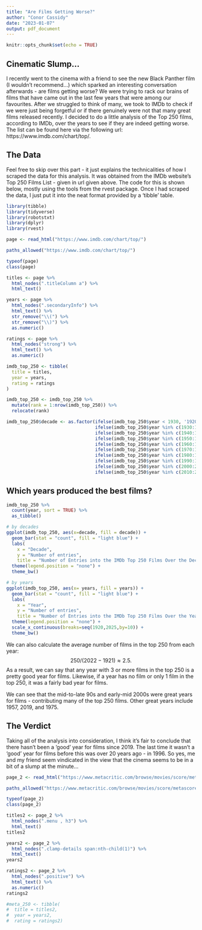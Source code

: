 ```yaml
---
title: "Are Films Getting Worse?"
author: "Conor Cassidy"
date: "2023-01-07"
output: pdf_document
---
```


```r
knitr::opts_chunk$set(echo = TRUE)
```

## Cinematic Slump...
I recently went to the cinema with a friend to see the new Black Panther film (I wouldn't recommend...) which sparked an interesting conversation afterwards - are films getting worse? We were trying to rack our brains of films that have came out in the last few years that were among our favourites. After we struggled to think of many, we took to IMDb to check if we were just being forgetful or if there genuinely were not that many great films released recently. I decided to do a little analysis of the Top 250 films, according to IMDb, over the years to see if they are indeed getting worse. The list can be found here via the following url: https://www.imdb.com/chart/top/.

## The Data
Feel free to skip over this part - it just explains the technicalities of how I scraped the data for this analysis. It was obtained from the IMDb website's Top 250 Films List - given in url given above. The code for this is shown below, mostly using the tools from the rvest package. Once I had scraped the data, I just put it into the neat format provided by a 'tibble' table. 

```r
library(tibble)
library(tidyverse)
library(robotstxt)
library(dplyr)
library(rvest)
```


```r
page <- read_html("https://www.imdb.com/chart/top/")

paths_allowed("https://www.imdb.com/chart/top/")

typeof(page)
class(page)

titles <- page %>%
  html_nodes(".titleColumn a") %>%
  html_text()

years <- page %>%
  html_nodes(".secondaryInfo") %>%
  html_text() %>%
  str_remove("\\(") %>%
  str_remove("\\)") %>%
  as.numeric()

ratings <- page %>% 
  html_nodes("strong") %>%
  html_text() %>%
  as.numeric()

imdb_top_250 <- tibble(
  title = titles,
  year = years,
  rating = ratings
)

imdb_top_250 <- imdb_top_250 %>%
  mutate(rank = 1:nrow(imdb_top_250)) %>%
  relocate(rank)

imdb_top_250$decade <- as.factor(ifelse(imdb_top_250$year < 1930, '1920s',
                                 ifelse(imdb_top_250$year %in% c(1930:1939), '1930s',
                                 ifelse(imdb_top_250$year %in% c(1940:1949), '1940s',
                                 ifelse(imdb_top_250$year %in% c(1950:1959), '1950s',
                                 ifelse(imdb_top_250$year %in% c(1960:1969), '1960s',
                                 ifelse(imdb_top_250$year %in% c(1970:1979), '1970s',
                                 ifelse(imdb_top_250$year %in% c(1980:1989), '1980s',
                                 ifelse(imdb_top_250$year %in% c(1990:1999), '1990s',
                                 ifelse(imdb_top_250$year %in% c(2000:2009), '2000s',
                                 ifelse(imdb_top_250$year %in% c(2010:2019), '2010s', '2020s')))))))))))
```

## Which years produced the best films?

```r
imdb_top_250 %>%
  count(year, sort = TRUE) %>%
  as_tibble()

# by decades
ggplot(imdb_top_250, aes(x=decade, fill = decade)) +
  geom_bar(stat = "count", fill = "light blue") + 
  labs(
    x = "Decade",
    y = "Number of entries",
    title = "Number of Entries into the IMDb Top 250 Films Over the Decades") +
  theme(legend.position = "none") +
  theme_bw() 

# by years
ggplot(imdb_top_250, aes(x= years, fill = years)) + 
  geom_bar(stat = "count", fill = "light blue") +
  labs(
    x = "Year",
    y = "Number of entries",
    title = "Number of Entries into the IMDb Top 250 Films Over the Years") +
  theme(legend.position = "none") +
  scale_x_continuous(breaks=seq(1920,2025,by=10)) +
  theme_bw()
```

We can also calculate the average number of films in the top 250 from each year: $$250/(2022-1921) \approx 2.5.$$ As a result, we can say that any year with 3 or more films in the top 250 is a pretty good year for films. Likewise, if a year has no film or only 1 film in the top 250, it was a fairly bad year for films. 

We can see that the mid-to-late 90s and early-mid 2000s were great years for films - contributing many of the top 250 films. Other great years include 1957, 2019, and 1975.

## The Verdict
Taking all of the analysis into consideration, I think it's fair to conclude that there hasn't been a 'good' year for films since 2019. The last time it wasn't a 'good' year for films before this was over 20 years ago - in 1996. So yes, me and my friend seem vindicated in the view that the cinema seems to be in a bit of a slump at the minute...



```r
page_2 <- read_html("https://www.metacritic.com/browse/movies/score/metascore/all/filtered?sort=desc")

paths_allowed("https://www.metacritic.com/browse/movies/score/metascore/all/filtered?sort=desc")

typeof(page_2)
class(page_2)

titles2 <- page_2 %>%
  html_nodes(".menu , h3") %>%
  html_text()
titles2

years2 <- page_2 %>%
  html_nodes(".clamp-details span:nth-child(1)") %>%
  html_text() 
years2

ratings2 <- page_2 %>% 
  html_nodes(".positive") %>%
  html_text() %>%
  as.numeric()
ratings2

#meta_250 <- tibble(
#  title = titles2,
#  year = years2,
#  rating = ratings2)
```

